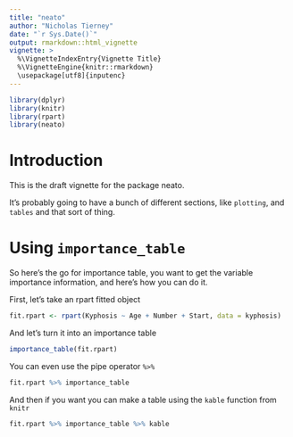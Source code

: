 ```yaml
---
title: "neato"
author: "Nicholas Tierney"
date: "`r Sys.Date()`"
output: rmarkdown::html_vignette
vignette: >
  %\VignetteIndexEntry{Vignette Title}
  %\VignetteEngine{knitr::rmarkdown}
  \usepackage[utf8]{inputenc}
---
```


```r

library(dplyr)
library(knitr)
library(rpart)
library(neato)

```


# Introduction

This is the draft vignette for the package neato.

It's probably going to have a bunch of different sections, like `plotting`, and `tables` and that sort of thing.

# Using `importance_table`

So here's the go for importance table, you want to get the variable importance information, and here's how you can do it.

First, let's take an rpart fitted object
```r

fit.rpart <- rpart(Kyphosis ~ Age + Number + Start, data = kyphosis)

```

And let's turn it into an importance table

```r

importance_table(fit.rpart)

```

You can even use the pipe operator `%>%`

```r

fit.rpart %>% importance_table

```

And then if you want you can make a table using the `kable` function from `knitr`

```r

fit.rpart %>% importance_table %>% kable

```


